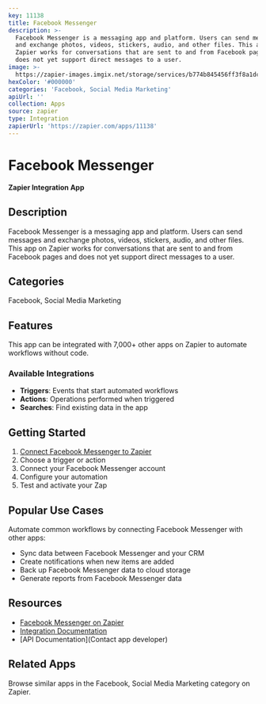 ```yaml
---
key: 11138
title: Facebook Messenger
description: >-
  Facebook Messenger is a messaging app and platform. Users can send messages
  and exchange photos, videos, stickers, audio, and other files. This app on
  Zapier works for conversations that are sent to and from Facebook pages and
  does not yet support direct messages to a user.
image: >-
  https://zapier-images.imgix.net/storage/services/b774b845456ff3f8a1dc5967e42c3ae0_12.png?auto=format%2Ccompress&ixlib=python-3.0.0&q=50
hexColor: '#000000'
categories: 'Facebook, Social Media Marketing'
apiUrl: ''
collection: Apps
source: zapier
type: Integration
zapierUrl: 'https://zapier.com/apps/11138'
---
```

# Facebook Messenger

**Zapier Integration App**

## Description

Facebook Messenger is a messaging app and platform. Users can send messages and exchange photos, videos, stickers, audio, and other files. This app on Zapier works for conversations that are sent to and from Facebook pages and does not yet support direct messages to a user.

## Categories

Facebook, Social Media Marketing

## Features

This app can be integrated with 7,000+ other apps on Zapier to automate workflows without code.

### Available Integrations

- **Triggers**: Events that start automated workflows
- **Actions**: Operations performed when triggered
- **Searches**: Find existing data in the app

## Getting Started

1. [Connect Facebook Messenger to Zapier](https://zapier.com/apps/11138)
2. Choose a trigger or action
3. Connect your Facebook Messenger account
4. Configure your automation
5. Test and activate your Zap

## Popular Use Cases

Automate common workflows by connecting Facebook Messenger with other apps:

- Sync data between Facebook Messenger and your CRM
- Create notifications when new items are added
- Back up Facebook Messenger data to cloud storage
- Generate reports from Facebook Messenger data

## Resources

- [Facebook Messenger on Zapier](https://zapier.com/apps/11138)
- [Integration Documentation](https://zapier.com/apps/11138/integrations)
- [API Documentation](Contact app developer)

## Related Apps

Browse similar apps in the Facebook, Social Media Marketing category on Zapier.
